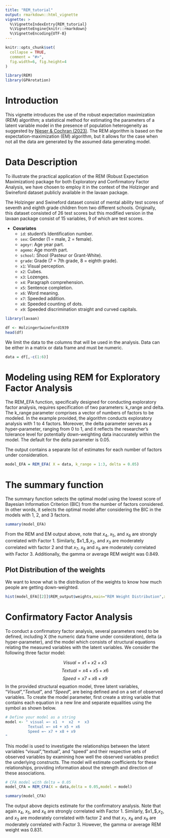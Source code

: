 ```yaml
---
title: "REM_tutorial"
output: rmarkdown::html_vignette
vignette: >
  %\VignetteIndexEntry{REM_tutorial}
  %\VignetteEngine{knitr::rmarkdown}
  %\VignetteEncoding{UTF-8}
---
```


```r
knitr::opts_chunk$set(
  collapse = TRUE,
  comment = "#>",
  fig.width=6, fig.height=4
)
```

```r
library(REM)
library(GPArotation)
```

# Introduction
This vignette introduces the use of the robust expectation maximization (REM) algorithm; a statistical method for estimating the parameters of a latent variable model in the presence of population heterogeneity as suggested by [Nieser & Cochran (2023)](https://psycnet.apa.org/doi/10.1037/met0000413). The REM algorithm is based on the expectation-maximization (EM) algorithm, but it allows for the case when not all the data are generated by the assumed data generating model. 

# Data Description 
To illustrate the practical application of the REM (Robust Expectation Maximization) package for both Exploratory and Confirmatory Factor Analysis, we have chosen to employ it in the context of the Holzinger and Swineford dataset publicly available in the lavaan package. 

The Holzinger and Swineford dataset consist of mental ability test scores of seventh and eighth grade children from two different schools. Originally, this
dataset consisted of 26 test scores but this modified version in the lavaan package consist of 15 variables, 9 of which are test scores.

- __Covariates__
    - `id`: student's Identification number.
    - `sex`: Gender (1 = male, 2 = female).
    - `ageyr`: Age year part.
    - `agemo`: Age month part.
    - `school`: Shool (Pasteur or Grant-White).
    - `grade`: Grade (7 = 7th grade, 8 = eighth grade).
    - `x1`: Visual perception.
    - `x2`: Cubes.
    - `x3`: Lozenges.
    - `x4`: Paragraph comprehension.
    - `x5`: Sentence completion.
    - `x6`: Word meaning.
    - `x7`: Speeded addition.
    - `x8`: Speeded counting of dots.
    - `x9`: Speeded discrimination straight and curved capitals.


```r
library(lavaan)

df <- HolzingerSwineford1939
head(df)
```

We limit the data to the columns that will be used in the analysis. Data can be either in a matrix or data frame and must be numeric.

```r
data = df[,-c(1:6)] 
```


# Modeling using REM for Exploratory Factor Analysis

The REM_EFA function, specifically designed for conducting exploratory factor analysis, requires specification of two parameters: k_range and delta. The k_range parameter comprises a vector of numbers of factors to be modeled. In the example provided, the algorithm conducts exploratory analysis with 1 to 4 factors. Moreover, the delta parameter serves as a hyper-parameter, ranging from 0 to 1, and it reflects the researcher's tolerance level for potentially down-weighting data inaccurately within the model. The default for the delta parameter is 0.05.

The output contains a separate list of estimates for each number of factors under consideration.


```r
model_EFA = REM_EFA( X = data, k_range = 1:3, delta = 0.05)
```


# The summary function

The summary function selects the optimal model using the lowest score of Bayesian Information Criterion (BIC) from the number of factors considered. In other words, it selects the optimal model after considering the BIC in the models with 1, 2, and 3 factors.

```r
summary(model_EFA)
```

From the REM and EM output above, note that $x_4$, $x_5$, and $x_6$ are strongly correlated with Factor 1. Similarly, $x1_$,$x_2$, and $x_3$ are moderately correlated with factor 2 and that $x_7$, $x_8$ and $x_9$ are moderately correlated with Factor 3. Additionally, the gamma or average REM weight was 0.849. 


## Plot Distribution of the weights

We want to know what is the distribution of the weights to know how much people are getting down-weighted.

```r

hist(model_EFA[[2]]$REM_output$weights,main="REM Weight Distribution",xlab = "Weights", ylab = "Frequency")
```

# Confirmatory Factor Analysis

To conduct a confirmatory factor analysis, several parameters need to be defined, including X (the numeric data frame under consideration), delta (a hyper-parameter), and the model which consists of structural equations relating the measured variables with the latent variables. We consider the following three factor model: 

$$Visual = x1 + x2 + x3 $$
$$Textual = x4 + x5 + x6 $$
$$Speed = x7 + x8 + x9$$
In the provided structural equation model, three latent variables, "$Visual$","$Textual$", and "$Speed$", are being defined and on a set of observed variables. To create the model parameter, first create a string variable that contains each equation in a new line and separate equalities using the $~$ symbol as shown below. 

```r
# Define your model as a string
model <- " visual =~ x1  +  x2  +  x3 
          Textual =~ x4 + x5 + x6
          Speed =~ x7 + x8 + x9
"
```


This model is used to investigate the relationships between the latent variables "visual","textual", and "speed" and their respective sets of observed variables by examining how well the observed variables predict the underlying constructs. The model will estimate coefficients for these relationships, providing information about the strength and direction of these associations.


```r
# CFA model with delta = 0.05
model_CFA = REM_CFA(X = data,delta = 0.05,model = model)
```

```r
summary(model_CFA)
```
The output above depicts estimate for the confirmatory analysis. Note that again  $x_4$, $x_5$, and $x_6$ are strongly correlated with Factor 1. Similarly, $x1_$,$x_2$, and $x_3$ are moderately correlated with factor 2 and that $x_7$, $x_8$ and $x_9$ are moderately correlated with Factor 3. However, the gamma or average REM weight was 0.831.


